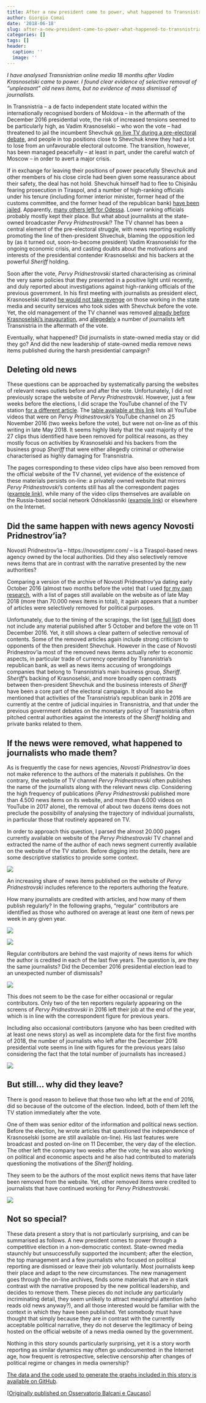 ```yaml
---
title: After a new president came to power, what happened to Transnistria’s media?
author: Giorgio Comai
date: '2018-06-18'
slug: after-a-new-president-came-to-power-what-happened-to-transnistria-s-media
categories: []
tags: []
header:
  caption: ''
  image: ''
---
```



*I have analysed Transnistrian online media 18 months after Vadim Krasnoselski came to power. I found clear evidence of selective removal of “unpleasant” old news items, but no evidence of mass dismissal of journalists.*

In Transnistria – a de facto independent state located within the internationally recognised borders of Moldova – in the aftermath of the December 2016 presidential vote, the risk of increased tensions seemed to be particularly high, as Vadim Krasnoselski – who won the vote – had threatened to jail the incumbent Shevchuk [on live TV during a pre-electoral debate](https://youtu.be/V_HC6UOEzjk?t=10m16s), and people in top positions close to Shevchuk knew they had a lot to lose from an unfavourable electoral outcome. The transition, however, has been managed peacefully – at least in part, under the careful watch of Moscow – in order to avert a major crisis.

If in exchange for leaving their positions of power peacefully Shevchuk and other members of his close circle had been given some reassurance about their safety, the deal has not hold. Shevchuk himself had to flee to Chișinău fearing prosecution in Tiraspol, and a number of high-ranking officials under his tenure (including former interior minister, former head of the customs committee, and the former head of the republican bank) [have been jailed](https://tv.pgtrk.ru/ru/news/20170929/61775). Apparently, [many others left for Odessa](http://mk.kn.md/articles/2017/02/23/eksglava-kgb-pridnestrovya-pokhishhen-neizvestnymi.html). Lower ranking officials probably mostly kept their place. But what about journalists at the state-owned broadcaster *Pervy Pridnestrovski*? The TV channel has been a central element of the pre-electoral struggle, with news reporting explicitly promoting the line of then-president Shvechuk, blaming the opposition led by (as it turned out, soon-to-become president) Vadim Krasnoselski for the ongoing economic crisis, and casting doubts about the motivations and interests of the presidential contender Krasnoselski and his backers at the powerful *Sheriff* holding.

Soon after the vote, *Pervy Pridnestrovski* started characterising as criminal the very same policies that they presented in a positive light until recently, and duly reported about investigations against high-ranking officials of the previous government. In his first meeting with journalists as president elect, Krasnoselski stated [he would not take revenge](http://presidential-power.com/?cat=1046) on those working in the state media and security services who took sides with Shevchuk before the vote. Yet, the old management of the TV channel was removed [already before Krasnoselski’s inauguration](http://newsmaker.md/rus/novosti/smi-pod-kontrolem-novaya-vlast-v-pridnestrove-nachala-kadrovye-perestanovki-28874), and [allegedely](https://alfa24.online/2017/07/15/ne-teh-laikaes-uvolnaisa-zurnalisty) a number of journalists left Transnistria in the aftermath of the vote.

Eventually, what happened? Did journalists in state-owned media stay or did they go? And did the new leadership of state-owned media remove news items published during the harsh presidential campaign?

## Deleting old news

These questions can be approached by systematically parsing the websites of relevant news outlets before and after the vote. Unfortunately, I did not previously scrape the website of *Pervy Pridnestrovski*. However, just a few weeks before the elections, I did scrape the YouTube channel of the TV station [for a different article](http://presidential-power.com/?p=5667). The [table available at this link](https://github.com/giocomai/transnistria_media_post_election_2018/blob/master/PervyPridnestrovskiRemovedYT.csv) lists all YouTube videos that were on *Pervy Pridnestrovski*’s YouTube channel on 25 November 2016 (two weeks before the vote), but were not on-line as of this writing in late May 2018. It seems highly likely that the vast majority of the 27 clips thus identified have been removed for political reasons, as they mostly focus on activities by Krasnoselski and his backers from the business group *Sheriff* that were either allegedly criminal or otherwise characterised as highly damaging for Transnistria.

The pages corresponding to these video clips have also been removed from the official website of the TV channel, yet evidence of the existence of these materials persists on-line: a privately owned website that mirrors *Pervy Pridnestrovski*’s contents still has all the correspondent pages ([example link](http://novostipmr.ru/video/1tv/2016-06-majoneznaya-panika/)), while many of the video clips themselves are available on the Russia-based social network Odnoklassniki ([example link](https://m.ok.ru/video/11387667741)) or elsewhere on the Internet.

## Did the same happen with news agency Novosti Pridnestrov’ia?

Novosti Pridnestrov’ia – https://novostipmr.com/ – is a Tiraspol-based news agency owned by the local authorities. Did they also selectively remove news items that are in contrast with the narrative presented by the new authorities?

Comparing a version of the archive of Novosti Pridnestrov’ya dating early October 2016 (almost two months before the vote) that I used [for my own research](https://giorgiocomai.eu/2018/04/08/non-recognition-is-the-symptom-not-the-cause/), with a list of pages still available on the website as of late May 2018 (more than 70.000 news items in total), it again appears that a number of articles were selectively removed for political purposes.

Unfortunately, due to the timing of the scrapings, the list ([see full list](https://github.com/giocomai/transnistria_media_post_election_2018/blob/master/NovostiPmrRemovedYT.csv)) does not include any material published after 5 October and before the vote on 11 December 2016. Yet, it still shows a clear pattern of selective removal of contents. Some of the removed articles again include strong criticism to opponents of the then president Shevchuk. However in the case of Novosti Pridnestrov’ia most of the removed news items actually refer to economic aspects, in particular trade of currency operated by Transnistria’s republican bank, as well as news items accusing of wrongdoings companies that belong to Transnistria’s main business group, *Sheriff*. *Sheriff*’s backing of Krasnoselski, and more broadly open contrasts between then-president Shevchuk and the business interests of *Sheriff* have been a core part of the electoral campaign. It should also be mentioned that activities of the Transnistria’s republican bank in 2016 are currently at the centre of judicial inquiries in Transnistria, and that under the previous government debates on the monetary policy of Transnistria often pitched central authorities against the interests of the *Sheriff* holding and private banks related to them.

## If the news were removed, what happened to journalists who made them?

As is frequently the case for news agencies, *Novosti Pridnestrov’ia* does not make reference to the authors of the materials it publishes. On the contrary, the website of TV channel *Pervy Pridnestrovski* often publishes the name of the journalists along with the relevant news clip. Considering the high frequency of publications (*Pervy Pridnestrovski* published more than 4.500 news items on its website, and more than 6.000 videos on YouTube in 2017 alone), the removal of about two dozens items does not preclude the possibility of analysing the trajectory of individual journalists, in particular those that routinely appeared on TV.

In order to approach this question, I parsed the almost 20.000 pages currently available on website of the *Pervy Pridnestrovski* TV channel and extracted the name of the author of each news segment currently available on the website of the TV station. Before digging into the details, here are some descriptive statistics to provide some context.

![](authorAvailablePP.png)

An increasing share of news items published on the website of *Pervy Pridnestrovski* includes reference to the reporters authoring the feature.

How many journalists are credited with articles, and how many of them publish regularly? In the following graphs, “regular” contributors are identified as those who authored on average at least one item of news per week in any given year.

![](regularContributorsPP.png)

![](articlesByRegular_PP.png)

Regular contributors are behind the vast majority of news items for which the author is credited in each of the last five years. The question is, are they the same journalists? Did the December 2016 presidential election lead to an unexpected number of dismissals?

![](regularLeavePP.png)

This does not seem to be the case for either occasional or regular contributors. Only two of the ten reporters regularly appearing on the screens of *Pervy Pridnestrovski* in 2016 left their job at the end of the year, which is in line with the correspondent figure for previous years.

Including also occasional contributors (anyone who has been credited with at least one news story) as well as incomplete data for the first five months of 2018, the number of journalists who left after the December 2016 presidential vote seems in line with figures for the previous years (also considering the fact that the total number of journalists has increased.)

![](allLeave_PP.png)

## But still… why did they leave?

There is good reason to believe that those two who left at the end of 2016, did so because of the outcome of the election. Indeed, both of them left the TV station immediately after the vote.

One of them was senior editor of the information and political news section. Before the election, he wrote articles that questioned the independence of Krasnoselski (some are still available on-line). His last features were broadcast and posted on-line on 11 December, the very day of the election. The other left the company two weeks after the vote; he was also working on political and economic aspects and he also had contributed to materials questioning the motivations of the *Sheriff* holding.

They seem to be the authors of the most explicit news items that have later been removed from the website. Yet, other removed items were credited to journalists that have continued working for *Pervy Pridnestrovski*.

![](leftIn2017.png)

## Not so special?

These data present a story that is not particularly surprising, and can be summarised as follows. A new president comes to power through a competitive election in a non-democratic context. State-owned media staunchly but unsuccessfully supported the incumbent; after the election, the top management and a few journalists who focused on political reporting are dismissed or leave their job voluntarily. Most journalists keep their place and adapt to the new circumstances. The new management goes through the on-line archives, finds some materials that are in stark contrast with the narrative proposed by the new political leadership, and decides to remove them. These pieces do not include any particularly incriminating detail, they seem unlikely to attract meaningful attention (who reads old news anyway?), and all those interested would be familiar with the context in which they have been published. Yet somebody must have thought that simply because they are in contrast with the currently acceptable political narrative, they do not deserve the legitimacy of being hosted on the official website of a news media owned by the government.

Nothing in this story sounds particularly surprising, yet it is a story worth reporting as similar dynamics may often go undocumented: in the Internet age, how frequent is retrospective, selective censorship after changes of political regime or changes in media ownership?

[The data and the code used to generate the graphs included in this story is available on GitHub](https://github.com/giocomai/transnistria_media_post_election_2018).

[[Originally published on Osservatorio Balcani e Caucaso](https://www.balcanicaucaso.org/eng/Areas/Transnistria/After-a-new-president-came-to-power-what-happened-to-Transnistria-s-media-188493)]
